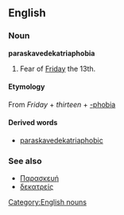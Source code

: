 {{wikipediapar|Friday the 13th}}
==English==
===Noun===
[[Category:English nouns]]
'''paraskavedekatriaphobia'''
# Fear of [[Friday]] the 13th.

==== Etymology ====
{{etystub}}

From {{Gr.}} [[]] ''Friday'' + [[]] ''thirteen'' + [[-phobia]]

==== Derived words ====
* [[paraskavedekatriaphobic]] 

===See also===
* [[Παρασκευή]]
* [[δεκατρείς]]
